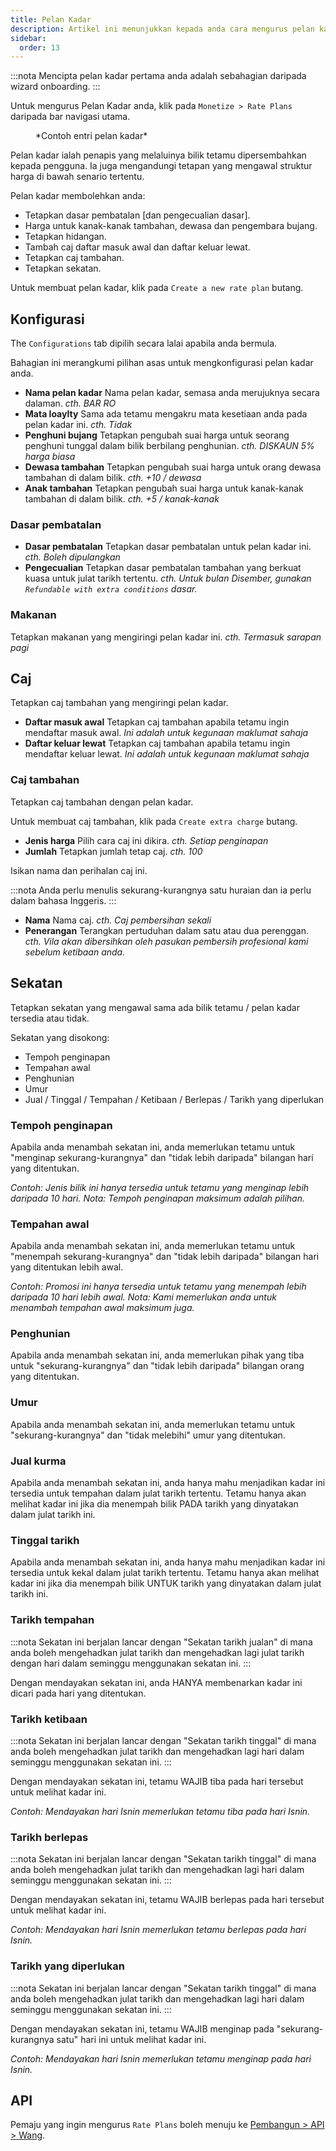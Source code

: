 ```yaml
---
title: Pelan Kadar
description: Artikel ini menunjukkan kepada anda cara mengurus pelan kadar pada Wink.
sidebar:
  order: 13
---
```


:::nota
Mencipta pelan kadar pertama anda adalah sebahagian daripada wizard onboarding.
:::

Untuk mengurus Pelan Kadar anda, klik pada `Monetize > Rate Plans` daripada bar navigasi utama.

<figure>
  <CloudinaryImage width="350" height="559" resize="scale" quality="best" alt="Pelan kadar" src="academy/rate-plan" errorImage="noimage_opaque_nyrtl0.png" />

  <figcaption>*Contoh entri pelan kadar*</figcaption>
</figure>


Pelan kadar ialah penapis yang melaluinya bilik tetamu dipersembahkan kepada pengguna.
Ia juga mengandungi tetapan yang mengawal struktur harga di bawah senario tertentu.

Pelan kadar membolehkan anda:

* Tetapkan dasar pembatalan \[dan pengecualian dasar].
* Harga untuk kanak-kanak tambahan, dewasa dan pengembara bujang.
* Tetapkan hidangan.
* Tambah caj daftar masuk awal dan daftar keluar lewat.
* Tetapkan caj tambahan.
* Tetapkan sekatan.

Untuk membuat pelan kadar, klik pada `Create a new rate plan` butang.

## Konfigurasi

The `Configurations` tab dipilih secara lalai apabila anda bermula.

Bahagian ini merangkumi pilihan asas untuk mengkonfigurasi pelan kadar anda.

* **Nama pelan kadar** Nama pelan kadar, semasa anda merujuknya secara dalaman. *cth. BAR RO*
* **Mata loaylty** Sama ada tetamu mengakru mata kesetiaan anda pada pelan kadar ini. *cth. Tidak*
* **Penghuni bujang** Tetapkan pengubah suai harga untuk seorang penghuni tunggal dalam bilik berbilang penghunian. *cth. DISKAUN 5% harga biasa*
* **Dewasa tambahan** Tetapkan pengubah suai harga untuk orang dewasa tambahan di dalam bilik. *cth. +10 / dewasa*
* **Anak tambahan** Tetapkan pengubah suai harga untuk kanak-kanak tambahan di dalam bilik. *cth. +5 / kanak-kanak*

### Dasar pembatalan

* **Dasar pembatalan** Tetapkan dasar pembatalan untuk pelan kadar ini. *cth. Boleh dipulangkan*
* **Pengecualian** Tetapkan dasar pembatalan tambahan yang berkuat kuasa untuk julat tarikh tertentu. *cth. Untuk bulan Disember, gunakan `Refundable with extra conditions` dasar.*

### Makanan

Tetapkan makanan yang mengiringi pelan kadar ini. *cth. Termasuk sarapan pagi*

## Caj

Tetapkan caj tambahan yang mengiringi pelan kadar.

* **Daftar masuk awal** Tetapkan caj tambahan apabila tetamu ingin mendaftar masuk awal. *Ini adalah untuk kegunaan maklumat sahaja*
* **Daftar keluar lewat** Tetapkan caj tambahan apabila tetamu ingin mendaftar keluar lewat. *Ini adalah untuk kegunaan maklumat sahaja*

### Caj tambahan

Tetapkan caj tambahan dengan pelan kadar.

Untuk membuat caj tambahan, klik pada `Create extra charge` butang.

* **Jenis harga** Pilih cara caj ini dikira. *cth. Setiap penginapan*
* **Jumlah** Tetapkan jumlah tetap caj. *cth. 100*

Isikan nama dan perihalan caj ini.

:::nota
Anda perlu menulis sekurang-kurangnya satu huraian dan ia perlu dalam bahasa Inggeris.
:::

* **Nama** Nama caj. *cth. Caj pembersihan sekali*
* **Penerangan** Terangkan pertuduhan dalam satu atau dua perenggan. *cth. Vila akan dibersihkan oleh pasukan pembersih profesional kami sebelum ketibaan anda.*

## Sekatan

Tetapkan sekatan yang mengawal sama ada bilik tetamu / pelan kadar tersedia atau tidak.

Sekatan yang disokong:

* Tempoh penginapan
* Tempahan awal
* Penghunian
* Umur
* Jual / Tinggal / Tempahan / Ketibaan / Berlepas / Tarikh yang diperlukan

### Tempoh penginapan

Apabila anda menambah sekatan ini, anda memerlukan tetamu untuk "menginap sekurang-kurangnya" dan "tidak lebih daripada" bilangan hari yang ditentukan.

*Contoh: Jenis bilik ini hanya tersedia untuk tetamu yang menginap lebih daripada 10 hari. Nota: Tempoh penginapan maksimum adalah pilihan.*

### Tempahan awal

Apabila anda menambah sekatan ini, anda memerlukan tetamu untuk "menempah sekurang-kurangnya" dan "tidak lebih daripada" bilangan hari yang ditentukan lebih awal.

*Contoh: Promosi ini hanya tersedia untuk tetamu yang menempah lebih daripada 10 hari lebih awal. Nota: Kami memerlukan anda untuk menambah tempahan awal maksimum juga.*

### Penghunian

Apabila anda menambah sekatan ini, anda memerlukan pihak yang tiba untuk "sekurang-kurangnya" dan "tidak lebih daripada" bilangan orang yang ditentukan.

### Umur

Apabila anda menambah sekatan ini, anda memerlukan tetamu untuk "sekurang-kurangnya" dan "tidak melebihi" umur yang ditentukan.

### Jual kurma

Apabila anda menambah sekatan ini, anda hanya mahu menjadikan kadar ini tersedia untuk tempahan dalam julat tarikh tertentu. Tetamu hanya akan melihat kadar ini jika dia menempah bilik PADA tarikh yang dinyatakan dalam julat tarikh ini.

### Tinggal tarikh

Apabila anda menambah sekatan ini, anda hanya mahu menjadikan kadar ini tersedia untuk kekal dalam julat tarikh tertentu. Tetamu hanya akan melihat kadar ini jika dia menempah bilik UNTUK tarikh yang dinyatakan dalam julat tarikh ini.

### Tarikh tempahan

:::nota
Sekatan ini berjalan lancar dengan "Sekatan tarikh jualan" di mana anda boleh mengehadkan julat tarikh dan mengehadkan lagi julat tarikh dengan hari dalam seminggu menggunakan sekatan ini.
:::

Dengan mendayakan sekatan ini, anda HANYA membenarkan kadar ini dicari pada hari yang ditentukan.

### Tarikh ketibaan

:::nota
Sekatan ini berjalan lancar dengan "Sekatan tarikh tinggal" di mana anda boleh mengehadkan julat tarikh dan mengehadkan lagi hari dalam seminggu menggunakan sekatan ini.
:::

Dengan mendayakan sekatan ini, tetamu WAJIB tiba pada hari tersebut untuk melihat kadar ini.

*Contoh: Mendayakan hari Isnin memerlukan tetamu tiba pada hari Isnin.*

### Tarikh berlepas

:::nota
Sekatan ini berjalan lancar dengan "Sekatan tarikh tinggal" di mana anda boleh mengehadkan julat tarikh dan mengehadkan lagi hari dalam seminggu menggunakan sekatan ini.
:::

Dengan mendayakan sekatan ini, tetamu WAJIB berlepas pada hari tersebut untuk melihat kadar ini.

*Contoh: Mendayakan hari Isnin memerlukan tetamu berlepas pada hari Isnin.*

### Tarikh yang diperlukan

:::nota
Sekatan ini berjalan lancar dengan "Sekatan tarikh tinggal" di mana anda boleh mengehadkan julat tarikh dan mengehadkan lagi hari dalam seminggu menggunakan sekatan ini.
:::

Dengan mendayakan sekatan ini, tetamu WAJIB menginap pada "sekurang-kurangnya satu" hari ini untuk melihat kadar ini.

*Contoh: Mendayakan hari Isnin memerlukan tetamu menginap pada hari Isnin.*

## API

Pemaju yang ingin mengurus `Rate Plans` boleh menuju ke [Pembangun > API > Wang](/developers/apis/#monetize-api).

